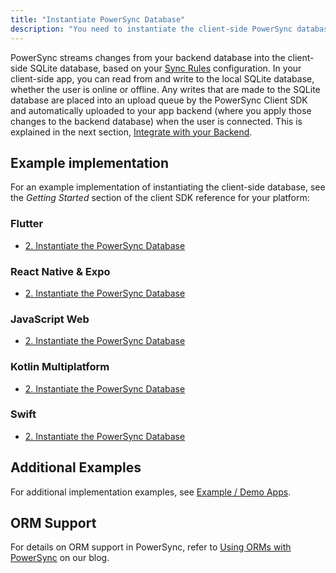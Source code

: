 ```yaml
---
title: "Instantiate PowerSync Database"
description: "You need to instantiate the client-side PowerSync database — this is the core managed local SQLite database."
---
```


PowerSync streams changes from your backend database into the client-side SQLite database, based on your [Sync Rules](/usage/sync-rules) configuration. In your client-side app, you can read from and write to the local SQLite database, whether the user is online or offline. Any writes that are made to the SQLite database are placed into an upload queue by the PowerSync Client SDK and automatically uploaded to your app backend (where you apply those changes to the backend database) when the user is connected. This is explained in the next section, [Integrate with your Backend](/installation/client-side-setup/integrating-with-your-backend).

## Example implementation

For an example implementation of instantiating the client-side database, see the _Getting Started_ section of the client SDK reference for your platform:

### <Icon icon="flutter" iconType="solid" size="24"/> Flutter

* [2\. Instantiate the PowerSync Database](/client-sdk-references/flutter#2-instantiate-the-powersync-database)

### <Icon icon="react" iconType="solid" size="24"/> React Native & Expo

* [2\. Instantiate the PowerSync Database](/client-sdk-references/react-native-and-expo#2-instantiate-the-powersync-database)

### <Icon icon="js" iconType="solid" size="24"/> JavaScript Web

* [2\. Instantiate the PowerSync Database](/client-sdk-references/javascript-web#2-instantiate-the-powersync-database)

### <Icon icon="flag" iconType="solid" size="24"/> Kotlin Multiplatform

* [2\. Instantiate the PowerSync Database](/client-sdk-references/kotlin-multiplatform#2-instantiate-the-powersync-database)

### <Icon icon="swift" iconType="solid" size="24"/> Swift

* [2\. Instantiate the PowerSync Database](/client-sdk-references/swift#2-instantiate-the-powersync-database)

## Additional Examples

For additional implementation examples, see [Example / Demo Apps](/resources/demo-apps-example-projects).

## ORM Support

For details on ORM support in PowerSync, refer to [Using ORMs with PowerSync](https://www.powersync.com/blog/using-orms-with-powersync) on our blog.
